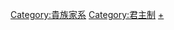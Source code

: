 {{Commonscat|Royal families}}

[[Category:貴族家系|Category:貴族家系]]
[[Category:君主制|Category:君主制]]
[[Category:王室|+]]